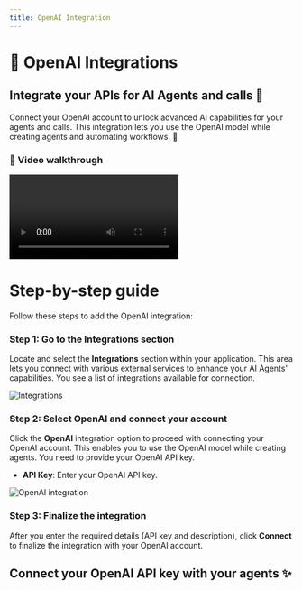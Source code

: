```yaml
---
title: OpenAI Integration
---
```


# 🔗 OpenAI Integrations

## Integrate your APIs for AI Agents and calls 🤖

Connect your OpenAI account to unlock advanced AI capabilities for your agents and calls. This integration lets you use the OpenAI model while creating agents and automating workflows. 🚀

### 🎥 Video walkthrough

<div class="card-video">
  <video src="https://storage.googleapis.com/helpsessionvideos/Contactswing/Videos/OA.mp4" autoplay playsinline controls title="OpenAI Integration"></video>
</div>

# Step-by-step guide

Follow these steps to add the OpenAI integration:

### Step 1: Go to the Integrations section
Locate and select the **Integrations** section within your application. This area lets you connect with various external services to enhance your AI Agents' capabilities. You see a list of integrations available for connection.

<img src="https://storage.googleapis.com/helpsessionvideos/Contactswing/images/integra.jpg" alt="Integrations" />

### Step 2: Select OpenAI and connect your account
Click the **OpenAI** integration option to proceed with connecting your OpenAI account. This enables you to use the OpenAI model while creating agents. You need to provide your OpenAI API key.
- **API Key**: Enter your OpenAI API key.

<img src="https://storage.googleapis.com/helpsessionvideos/Contactswing/images/ao.jpg" alt="OpenAI integration" />

### Step 3: Finalize the integration
After you enter the required details (API key and description), click **Connect** to finalize the integration with your OpenAI account.

## Connect your OpenAI API key with your agents ✨
